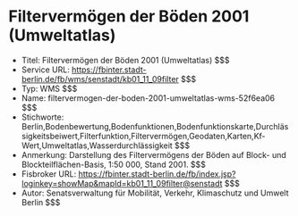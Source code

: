 # Filtervermögen der Böden 2001 (Umweltatlas)
- Titel: Filtervermögen der Böden 2001 (Umweltatlas) $$$
- Service URL: https://fbinter.stadt-berlin.de/fb/wms/senstadt/kb01_11_09filter $$$
- Typ: WMS $$$
- Name: filtervermogen-der-boden-2001-umweltatlas-wms-52f6ea06 $$$
- Stichworte: Berlin,Bodenbewertung,Bodenfunktionen,Bodenfunktionskarte,Durchlässigkeitsbeiwert,Filterfunktion,Filtervermögen,Geodaten,Karten,Kf-Wert,Umweltatlas,Wasserdurchlässigkeit $$$
- Anmerkung: Darstellung des Filtervermögens der Böden auf Block- und Blockteilflächen-Basis, 1:50 000, Stand 2001. $$$
- Fisbroker URL: https://fbinter.stadt-berlin.de/fb/index.jsp?loginkey=showMap&mapId=kb01_11_09filter@senstadt $$$
- Autor: Senatsverwaltung für Mobilität, Verkehr, Klimaschutz und Umwelt Berlin $$$
